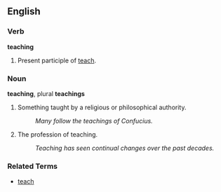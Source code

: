 ==English==

===Verb===
'''teaching'''
# Present participle of [[teach]].

===Noun===
'''teaching''', plural '''teachings'''

# Something taught by a religious or philosophical authority.
#: ''Many follow the teachings of Confucius.''
# The profession of teaching.
#: ''Teaching has seen continual changes over the past decades.''

===Related Terms===
*[[teach]]